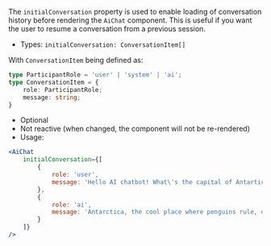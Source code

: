 The `initialConversation` property is used to enable loading of conversation history before
rendering the `AiChat` component. This is useful if you want the user to resume a conversation
from a previous session.

* Types: `initialConversation: ConversationItem[]`

With `ConversationItem` being defined as:

```ts
type ParticipantRole = 'user' | 'system' | 'ai';
type ConversationItem = {
    role: ParticipantRole;
    message: string;
}
```

* Optional
* Not reactive (when changed, the component will not be re-rendered)
* Usage:

```jsx
<AiChat
    initialConversation={[
        {
            role: 'user',
            message: 'Hello AI chatbot! What\'s the capital of Antartica?'
        },
        {
            role: 'ai',
            message: 'Antarctica, the cool place where penguins rule, doesn\'t have a capital because it\'s too chill for politics!'
        }
    ]}
/>
```
